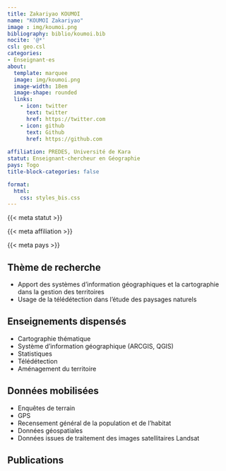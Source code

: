 ```yaml
---
title: Zakariyao KOUMOI
name: "KOUMOI Zakariyao"
image : img/koumoi.png
bibliography: biblio/koumoi.bib
nocite: '@*'
csl: geo.csl
categories: 
- Enseignant·es
about:
  template: marquee
  image: img/koumoi.png
  image-width: 18em
  image-shape: rounded
  links:
    - icon: twitter
      text: twitter
      href: https://twitter.com
    - icon: github
      text: Github
      href: https://github.com
      
affiliation: PREDES, Université de Kara
statut: Enseignant-chercheur en Géographie
pays: Togo
title-block-categories: false

format:
  html: 
    css: styles_bis.css
---
```


::: {#profil}
::: {#statut}
{{< meta statut >}}
:::

::: {#affiliation}
{{< meta affiliation >}}
:::

::: {#pays}
<i class="bi bi-globe2"></i> {{< meta pays >}}\
:::
:::

## <i class="bi bi-ui-checks-grid"></i> Thème de recherche

::: {#liste}
-   Apport des systèmes d'information géographiques et la cartographie dans la gestion des territoires
-   Usage de la télédétection dans l'étude des paysages naturels
:::

## <i class="bi bi-person-video3"></i> Enseignements dispensés

<div>

-   Cartographie thématique
-   Système d'information géographique (ARCGIS, QGIS)
-   Statistiques
-   Télédétection
-   Aménagement du territoire

</div>

## <i class="bi bi-clipboard-data"></i> Données mobilisées

-   Enquêtes de terrain
-   GPS
-   Recensement général de la population et de l'habitat
-   Données géospatiales
-   Données issues de traitement des images satellitaires Landsat

## <i class="bi bi-file-earmark-text"></i> Publications

::: {#refs}
:::
